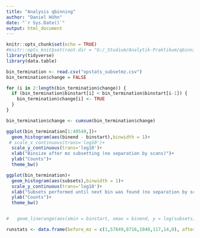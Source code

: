 ```yaml
---
title: "Analysis qbinning"
author: "Daniel Höhn"
date: "`r Sys.Date()`"
output: html_document
---
```


```r
knitr::opts_chunk$set(echo = TRUE)
#knitr::opts_knit$set(root.dir = "G:/_Studium/Analytik-Praktikum/qbinning")
library(tidyverse)
library(data.table)
```


```r
bin_termination <- read.csv("opstats_subsetmz.csv")
bin_termination$change = FALSE

for (i in 2:length(bin_termination$change)) {
  if (bin_termination$binstart[i] < bin_termination$binstart[i-1]) {
    bin_termination$change[i] <- TRUE
  }
}

bin_termination$change <- cumsum(bin_termination$change)
```


```r
ggplot(bin_termination[1:40549,])+
  geom_histogram(aes(binend - binstart),binwidth = 1)+
 # scale_x_continuous(trans='log10')+
  scale_y_continuous(trans='log10')+
  xlab("Binsize after mz subsetting (no separation by scans)")+
  ylab("Counts")+
  theme_bw()

ggplot(bin_termination)+
  geom_histogram(aes(subsets),binwidth = 1)+
  scale_y_continuous(trans='log10')+
  xlab("Subsets performed until next bin was found (no separation by scans)")+
  ylab("Counts")+
  theme_bw()


#   geom_linerange(aes(xmin = binstart, xmax = binend, y = log(subsets)))
```


```r
runstats <- data.frame(before_mz = c(1,57649,8716,1040,117,14,0), after_mz = c(40549,46373,6858,757,82,7,0), perfectbins = c(2716,14905,1469,143,7,0,0))
```

